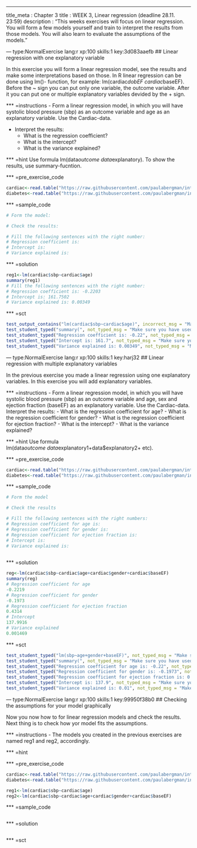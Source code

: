 --- 
title_meta  : Chapter 3
title       : WEEK 3, Linear regression (deadline 28.11. 23:59)
description : "This weeks exercises will focus on linear regression. You will form a few models yourself and train to interpret the results from those models. You will also learn to evaluate the assumptions of the models."
 
--- type:NormalExercise lang:r xp:100 skills:1 key:3d083aaefb
## Linear regression with one explanatory variable
 
In this exercise you will form a linear regression model, see the results and make some interpretations based on those. In R linear regression can be done using lm()- function, for example: lm(cardiac$dobEF~cardiac$baseEF). Before the ~ sign you can put only one variable, the outcome variable. After it you can put one or multiple explanatory variables devided by the + sign. 
 
*** =instructions
 - Form a linear regression model, in which you will have systolic blood pressure (sbp) as an outcome variable and age as an explanatory variable. Use the Cardiac-data. 

 - Interpret the results: 
   + What is the regression coefficient?
   + What is the intercept?
   + What is the variance explained?
 
*** =hint
Use formula lm(data$outcome~data$explanatory). To show the results, use summary-fucntion. 
 
*** =pre_exercise_code
```r
cardiac<-read.table("https://raw.githubusercontent.com/paulabergman/intro-to-biostatistics-with-r/master/Cardiac.txt",header=T,row.names=1)
diabetes<-read.table("https://raw.githubusercontent.com/paulabergman/intro-to-biostatistics-with-r/master/Diabetes.txt",header=TRUE,row.names=1)
```
 
*** =sample_code
```r
# Form the model:

# Check the results:

# Fill the following sentences with the right number:
# Regression coefficient is:
# Intercept is:
# Variance explained is:

```
 
*** =solution
```r
reg1<-lm(cardiac$sbp~cardiac$age)
summary(reg1)
# Fill the following sentences with the right number:
# Regression coefficient is: -0.2203
# Intercept is: 161.7502
# Variance explained is: 0.00349
```
 
*** =sct
```r
test_output_contains("lm(cardiac$sbp~cardiac$age)", incorrect_msg = "Make sure you have put the variables in the right order, and they are divided by the ~ sign.")
test_student_typed("summary(", not_typed_msg = "Make sure you have used the summary-function to see the results.")
test_student_typed("Regression coefficient is: -0.22", not_typed_msg = "Make sure you have typed the right regression coefficient.")
test_student_typed("Intercept is: 161.7", not_typed_msg = "Make sure you have typed the right intercept.")
test_student_typed("Variance explained is: 0.00349", not_typed_msg = "Make sure you have typed the right variance explained.")


```

--- type:NormalExercise lang:r xp:100 skills:1 key:harj32
## Linear regression with multiple explanatory variables
 
In the previous exercise you made a linear regression using one explanatory variables. In this exercise you will add explanatory variables. 
 
*** =instructions
 - Form a linear regression model, in which you will have systolic blood pressure (sbp) as an outcome variable and age, sex and ejection fraction (baseEF) as an explanatory variable. Use the Cardiac-data. 
 Interpret the results: 
   - What is the regression coefficient for age?
   - What is the regression coefficient for gender?
   - What is the regression coefficient for ejection fraction?
   - What is the intercept?
   - What is the variance explained?
 
*** =hint
Use formula lm(data$outcome~data$explanatory1+data$explanatory2+ etc).  
 
*** =pre_exercise_code
```r
cardiac<-read.table("https://raw.githubusercontent.com/paulabergman/intro-to-biostatistics-with-r/master/Cardiac.txt",header=T,row.names=1)
diabetes<-read.table("https://raw.githubusercontent.com/paulabergman/intro-to-biostatistics-with-r/master/Diabetes.txt",header=TRUE,row.names=1)
```
 
*** =sample_code
```r
# Form the model

# Check the results

# Fill the following sentences with the right numbers:
# Regression coefficient for age is:
# Regression coefficient for gender is:
# Regression coefficient for ejection fraction is:
# Intercept is:
# Variance explained is:
 
```
 
*** =solution
```r
reg<-lm(cardiac$sbp~cardiac$age+cardiac$gender+cardiac$baseEF)
summary(reg)
# Regression coefficient for age
-0.2219
# Regression coefficient for gender
-0.1973
# Regression coefficient for ejection fraction
0.4314
# Intercept
137.9916
# Variance explained
0.001469
```
 
*** =sct
```r
test_student_typed("lm(sbp~age+gender+baseEF)", not_typed_msg = "Make sure you have put the variables in the right order, and they are divided by the + sign.")
test_student_typed("summary(", not_typed_msg = "Make sure you have used the summary-function to see the results.")
test_student_typed("Regression coefficient for age is: -0.22", not_typed_msg = "Make sure you have typed the right regression coefficient for age.")
test_student_typed("Regression coefficient for gender is: -0.1973", not_typed_msg = "Make sure you have typed the right regression coefficient for gender.")
test_student_typed("Regression coefficient for ejection fraction is: 0.43", not_typed_msg = "Make sure you have typed the right regression coefficient for ejection fraction.")
test_student_typed("Intercept is: 137.9", not_typed_msg = "Make sure you have typed the right intercept.")
test_student_typed("Variance explained is: 0.01", not_typed_msg = "Make sure you have typed the right variance explained.")

```

--- type:NormalExercise lang:r xp:100 skills:1 key:99950f38b0
## Checking the assumptions for your model graphically
 
Now you now how to for linear regression models and check the results. Next thing is to check how yor model fits the assumptions. 
 
*** =instructions
 - The models you created in the previous exercises are named reg1 and reg2, accordingly. 

*** =hint
  
 
*** =pre_exercise_code
```r
cardiac<-read.table("https://raw.githubusercontent.com/paulabergman/intro-to-biostatistics-with-r/master/Cardiac.txt",header=T,row.names=1)
diabetes<-read.table("https://raw.githubusercontent.com/paulabergman/intro-to-biostatistics-with-r/master/Diabetes.txt",header=TRUE,row.names=1)

reg1<-lm(cardiac$sbp~cardiac$age)
reg2<-lm(cardiac$sbp~cardiac$age+cardiac$gender+cardiac$baseEF)
```
 
*** =sample_code
```r

 
```
 
*** =solution
```r

```
 
*** =sct
```r

```
